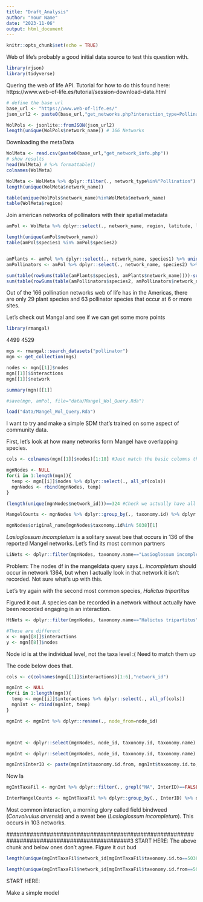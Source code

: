 ```yaml
---
title: "Draft_Analysis"
author: "Your Name"
date: "2023-11-06"
output: html_document
---
```


```r
knitr::opts_chunk$set(echo = TRUE)
```

Web of life's probably a good initial data source to test this question with. 

```r
library(rjson) 
library(tidyverse)
```

Quering the web of life API. 
Tutorial for how to do this found here: https://www.web-of-life.es/tutorial/session-download-data.html
```r
# define the base url
base_url <- "https://www.web-of-life.es/"   
json_url2 <- paste0(base_url,"get_networks.php?interaction_type=Pollination") 

WolPols <- jsonlite::fromJSON(json_url2)
length(unique(WolPols$network_name)) # 166 Networks
```

Downloading the metaData
```r
WolMeta <- read.csv(paste0(base_url,"get_network_info.php"))
# show results 
head(WolMeta) # %>% formattable()
colnames(WolMeta)

WolMeta <- WolMeta %>% dplyr::filter(., network_type%in%"Pollination")
length(unique(WolMeta$network_name))

table(unique(WolPols$network_name)%in%WolMeta$network_name)
table(WolMeta$region)
```

Join american networks of pollinators with their spatial metadata
```r
amPol <- WolMeta %>% dplyr::select(., network_name, region, latitude, longitude) %>% left_join(WolPols, ., by="network_name") %>% dplyr::filter(., region=="Americas")
```


```r
length(unique(amPol$network_name))
table(amPol$species1 %in% amPol$species2) 


amPlants <- amPol %>% dplyr::select(., network_name, species1) %>% unique() #All the unique plant-site combinations in us
amPollinators <- amPol %>% dplyr::select(., network_name, species2) %>% unique() #All the unique poll-site combinations in us

sum(table(rowSums(table(amPlants$species1, amPlants$network_name))))-sum(table(rowSums(table(amPlants$species1, amPlants$network_name)))[1:5])
sum(table(rowSums(table(amPollinators$species2, amPollinators$network_name))))-sum(table(rowSums(table(amPollinators$species2, amPollinators$network_name)))[1:5])
```
Out of the 166 pollination networks web of life has in the Americas, there are only 29 plant species and 63 pollinator species that occur at 6 or more sites.

Let's check out Mangal and see if we can get some more points
```r
library(rmangal)
```

4499	4529	
```r
mgs <- rmangal::search_datasets("pollinator")
mgn <- get_collection(mgs)

nodes <- mgn[[1]]$nodes
mgn[[1]]$interactions
mgn[[1]]$network

summary(mgn)[[1]]

#save(mgn, amPol, file="data/Mangel_Wol_Query.Rda")
```

```r
load("data/Mangel_Wol_Query.Rda")
```


I want to try and make a simple SDM that's trained on some aspect of community data. 

First, let's look at how many networks form Mangel have overlapping species. 
```r

cols <- colnames(mgn[[1]]$nodes)[1:18] #Just match the basic columns that all networks should have (extra "taxonomy" col in some to exclude, if not others)

mgnNodes <- NULL
for(i in 1:length(mgn)){
  temp <- mgn[[i]]$nodes %>% dplyr::select(., all_of(cols))
  mgnNodes <- rbind(mgnNodes, temp)
}

(length(unique(mgnNodes$network_id)))==324 #Check we actually have all the networks 
```

```r
MangelCounts <- mgnNodes %>% dplyr::group_by(., taxonomy.id) %>% dplyr::summarise(., networks=length(unique(network_id)))

mgnNodes$original_name[mgnNodes$taxonomy.id%in% 5038][1]
```



*Lasioglossum incompletum* is a solitary sweat bee that occurs in 136 of the reported Mangel networks. Let's find its most common partners
```r
LiNets <- dplyr::filter(mgnNodes, taxonomy.name=="Lasioglossum incompletum") %>% dplyr::select(., network_id) %>% unique()
```
Problem: The nodes df in the mangeldata query says *L. incompletum* should occur in network 1364, but when I actually look in that network it isn't recorded. Not sure what's up with this. 


Let's try again with the second most common species, *Halictus tripartitus*

Figured it out. A species can be recorded in a network without actually have been recorded engaging in an interaction.
```r
HtNets <- dplyr::filter(mgnNodes, taxonomy.name=="Halictus tripartitus") %>% dplyr::select(., network_id) %>% unique()

#These are different
x <- mgn[[8]]$interactions 
y <- mgn[[8]]$nodes
```

Node id is at the individual level, not the taxa level :(
Need to match them up

The code below does that. 
```r
cols <- c(colnames(mgn[[1]]$interactions)[1:6],"network_id")

mgnInt <- NULL
for(i in 1:length(mgn)){
  temp <- mgn[[i]]$interactions %>% dplyr::select(., all_of(cols))
  mgnInt <- rbind(mgnInt, temp)
}

mgnInt <- mgnInt %>% dplyr::rename(., node_from=node_id)



mgnInt <- dplyr::select(mgnNodes, node_id, taxonomy.id, taxonomy.name) %>% dplyr::rename(., node_from=node_id, taxonomy.id.from=taxonomy.id, taxonomy.name.from=taxonomy.name) %>% left_join(mgnInt, ., by="node_from") #Adding the node_from taxa ID

mgnInt <- dplyr::select(mgnNodes, node_id, taxonomy.id, taxonomy.name) %>% dplyr::rename(., node_to=node_id, taxonomy.id.to=taxonomy.id, taxonomy.name.to=taxonomy.name) %>% left_join(mgnInt, ., by="node_to") #Adding the node_from taxa ID

mgnInt$InterID <- paste(mgnInt$taxonomy.id.from, mgnInt$taxonomy.id.to, sep="-") #Make a column identifying unique from-to combinations
```

Now la
```r
mgIntTaxaFil <- mgnInt %>% dplyr::filter(., grepl("NA", InterID)==FALSE)

InterMangelCounts <- mgIntTaxaFil %>% dplyr::group_by(., InterID) %>% dplyr::summarise(., networks=length(unique(network_id)))

```

Most common interaction, a morning glory called field bindweed (*Convolvulus arvensis*) and a sweat bee (*Lasioglossum incompletum*). This occurs in 103 networks. 

#############################################################################################3
START HERE: The above chunk and below ones don't agree. Figure it out bud

```r
length(unique(mgIntTaxaFil$network_id[mgIntTaxaFil$taxonomy.id.to==5038 & mgIntTaxaFil$taxonomy.id.from!=5031])) #Number of networks including the bee but don't include the morning glory

length(unique(mgIntTaxaFil$network_id[mgIntTaxaFil$taxonomy.id.from==5031 & mgIntTaxaFil$taxonomy.id.to!=5038])) #Number of networks including the morning glory but not the bee
```


############################################################## START HERE:
Make a simple model

